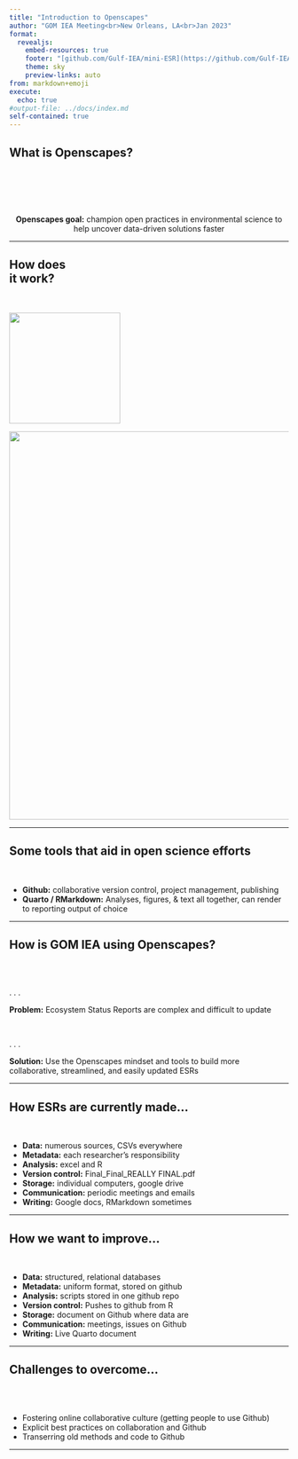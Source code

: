 ```yaml
---
title: "Introduction to Openscapes"
author: "GOM IEA Meeting<br>New Orleans, LA<br>Jan 2023"
format: 
  revealjs:
    embed-resources: true
    footer: "[github.com/Gulf-IEA/mini-ESR](https://github.com/Gulf-IEA/mini-ESR)&nbsp;&nbsp;&nbsp;"
    theme: sky
    preview-links: auto
from: markdown+emoji
execute:
  echo: true
#output-file: ../docs/index.md
self-contained: true
---
```


## What is Openscapes?

<br/> <br/> <br/> <br/>

::: {style="text-align: center"}
**Openscapes goal:** champion open practices in environmental science to help uncover data-driven solutions faster
:::

------------------------------------------------------------------------

## How does<br>it work?

<br/>

![](Intro to openscapes presentation_files/openscapeshex.png){.absolute top="170" left="30" width="200" height="200"}

![](Intro to openscapes presentation_files/mindset.jpg){.absolute .fragment top="2" right="1" width="700" height="700"}

------------------------------------------------------------------------

## Some tools that aid in open science efforts

<br/>

::: incremental
-   **Github:** collaborative version control, project management, publishing
-   **Quarto / RMarkdown:** Analyses, figures, & text all together, can render to reporting output of choice
:::

------------------------------------------------------------------------

## How is GOM IEA using Openscapes?

<br/> <br/>

. . .

**Problem:** Ecosystem Status Reports are complex and difficult to update

<br/>

. . .

**Solution:** Use the Openscapes mindset and tools to build more collaborative, streamlined, and easily updated ESRs

------------------------------------------------------------------------

## How ESRs are currently made...

<br/>

::: incremental
-   **Data:** numerous sources, CSVs everywhere
-   **Metadata:** each researcher's responsibility
-   **Analysis:** excel and R
-   **Version control:** Final_Final_REALLY FINAL.pdf
-   **Storage:** individual computers, google drive
-   **Communication:** periodic meetings and emails
-   **Writing:** Google docs, RMarkdown sometimes
:::

------------------------------------------------------------------------

## How we want to improve...

<br/>

::: incremental
-   **Data:** structured, relational databases
-   **Metadata:** uniform format, stored on github
-   **Analysis:** scripts stored in one github repo
-   **Version control:** Pushes to github from R
-   **Storage:** document on Github where data are
-   **Communication:** meetings, issues on Github
-   **Writing:** Live Quarto document
:::

------------------------------------------------------------------------

## Challenges to overcome...

<br/> <br/>

::: incremental
-   Fostering online collaborative culture (getting people to use Github)
-   Explicit best practices on collaboration and Github
-   Transerring old methods and code to Github
:::

------------------------------------------------------------------------
